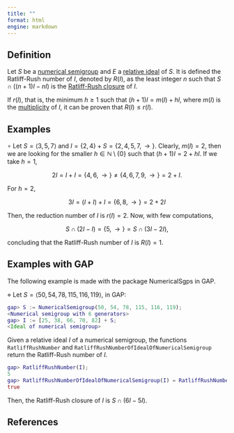 ```yaml
---
title: ""
format: html
engine: markdown
---
```


<!-- [DGH01] D'Anna, M., Guerrieri, A. and Heinzer, W., Invariants of ideals having principal reductions, Comm. Algebra, 29 (2) (2001), 889--906. -->

## Definition

Let $S$ be a [numerical semigroup](../Basic-concepts/Numerical-semigroup.qmd) and $E$ a [relative ideal](Relative-ideal.qmd) of $S$. It is defined the Ratliff-Rush number of $I$, denoted by $R(I)$, as the least integer $n$ such that $S \cap ( (n+1)I - nI)$ is the [Ratliff-Rush closure](Ratliff-Rush-closure.qmd) of $I$.

If $r(I)$, that is, the minimum $h \ge 1$ such that $(h + 1)I = m(I) + hI$, where $m(I)$ is the [multiplicity](Multiplicity-ideal.qmd) of $I$, it can be proven that $R(I) \le r(I)$.

## Examples

$\circ$ Let $S = \langle 3, 5, 7 \rangle$ and $I = \{2, 4\} + S = \{2, 4, 5, 7, \rightarrow \}$. Clearly, $m(I) = 2$, then we are looking for the smaller $h \in \mathbb{N} \setminus \{0\}$ such that $(h+1)I = 2 + hI$. If we take $h = 1$,

$$
2I = I + I = \{4, 6, \rightarrow\} \ne \{4, 6, 7, 9, \rightarrow \} = 2 + I.
$$

For $h = 2$,

$$
3I = (I + I) + I = \{6, 8, \rightarrow\} = 2 + 2I
$$

Then, the reduction number of $I$ is $r(I) = 2$. Now, with few computations,

$$
S \cap (2I - I) = \{5, \rightarrow \} = S \cap (3I - 2I),
$$

concluding that the Ratliff-Rush number of $I$ is $R(I) = 1$.

## Examples with GAP

The following example is made with the package NumericalSgps in GAP.

$\diamond$ Let $S = \langle 50, 54, 78, 115, 116, 119 \rangle$, in GAP:

``` gap
gap> S := NumericalSemigroup(50, 54, 78, 115, 116, 119);
<Numerical semigroup with 6 generators>
gap> I := [25, 38, 66, 70, 82] + S;
<Ideal of numerical semigroup>
```

Given a relative ideal $I$ of a numerical semigroup, the functions `RatliffRushNumber` and `RatliffRushNumberOfIdealOfNumericalSemigroup` return the Ratliff-Rush number of $I$.

``` gap
gap> RatliffRushNumber(I);
5
gap> RatliffRushNumberOfIdealOfNumericalSemigroup(I) = RatliffRushNumber(I);
true
```

Then, the Ratliff-Rush closure of $I$ is $S \cap (6I - 5I)$.

## References
